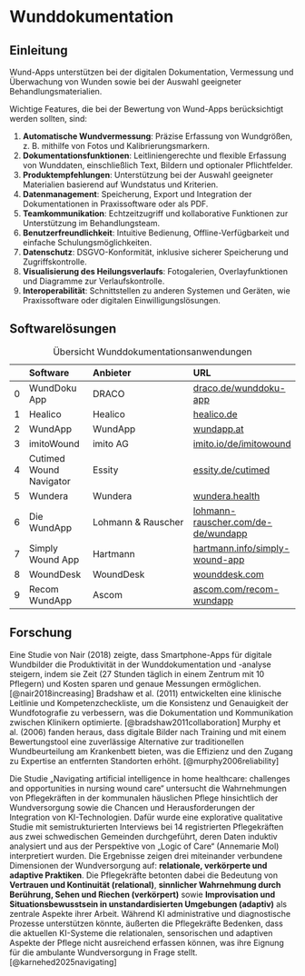 # Wunddokumentation

## Einleitung

Wund-Apps unterstützen bei der digitalen Dokumentation, Vermessung und Überwachung von Wunden sowie bei der Auswahl geeigneter Behandlungsmaterialien.

Wichtige Features, die bei der Bewertung von Wund-Apps berücksichtigt werden sollten, sind:  

1. **Automatische Wundvermessung**: Präzise Erfassung von Wundgrößen, z. B. mithilfe von Fotos und Kalibrierungsmarkern.  
2. **Dokumentationsfunktionen**: Leitliniengerechte und flexible Erfassung von Wunddaten, einschließlich Text, Bildern und optionaler Pflichtfelder.  
3. **Produktempfehlungen**: Unterstützung bei der Auswahl geeigneter Materialien basierend auf Wundstatus und Kriterien.  
4. **Datenmanagement**: Speicherung, Export und Integration der Dokumentationen in Praxissoftware oder als PDF.  
5. **Teamkommunikation**: Echtzeitzugriff und kollaborative Funktionen zur Unterstützung im Behandlungsteam.  
6. **Benutzerfreundlichkeit**: Intuitive Bedienung, Offline-Verfügbarkeit und einfache Schulungsmöglichkeiten.  
7. **Datenschutz**: DSGVO-Konformität, inklusive sicherer Speicherung und Zugriffskontrolle.  
8. **Visualisierung des Heilungsverlaufs**: Fotogalerien, Overlayfunktionen und Diagramme zur Verlaufskontrolle.  
9. **Interoperabilität**: Schnittstellen zu anderen Systemen und Geräten, wie Praxissoftware oder digitalen Einwilligungslösungen.  

## Softwarelösungen

|    | Software         | Anbieter                          | URL                |
|---:|:-----------------|:----------------------------------|:-------------------|
|  0 | WundDoku App     | DRACO                             | [draco.de/wunddoku-app](https://www.draco.de/wunddoku-app/) |
|  1 | Healico          | Healico                           | [healico.de](https://www.healico.de/) |
|  2 | WundApp          | WundApp                           | [wundapp.at](https://wundapp.at/) |
|  3 | imitoWound       | imito AG                          | [imito.io/de/imitowound](https://imito.io/de/imitowound) |
|  4 | Cutimed Wound Navigator | Essity | [essity.de/cutimed](https://medical.essity.de/therapieloesungen/cutimed/cutimed-wound-navigator-app.html) |
|  5 | Wundera          | Wundera                           | [wundera.health](https://www.wundera.health/) |
|  6 | Die WundApp      | Lohmann & Rauscher                | [lohmann-rauscher.com/de-de/wundapp](https://www.lohmann-rauscher.com/de-de/service/lr-apps/die-wundapp/) |
|  7 | Simply Wound App | Hartmann                          | [hartmann.info/simply-wound-app](https://www.hartmann.info/de-de/kundenloesungen/digitale-loesungen/simply-wound-app) |
|  8 | WoundDesk        | WoundDesk                         | [wounddesk.com](https://wounddesk.com/) |
|  9 | Recom WundApp    | Ascom                             | [ascom.com/recom-wundapp](https://www.ascom.com/de/uber-uns/vorteile-von-ascom/ecosystem-myco--friends/myco--friends-app-partner/recom-wundapp/) |

: Übersicht Wunddokumentationsanwendungen

## Forschung

Eine Studie von Nair (2018) zeigte, dass Smartphone-Apps für digitale Wundbilder die Produktivität in der Wunddokumentation und -analyse steigern, indem sie Zeit (27 Stunden täglich in einem Zentrum mit 10 Pflegern) und Kosten sparen und genaue Messungen ermöglichen. [@nair2018increasing] Bradshaw et al. (2011) entwickelten eine klinische Leitlinie und Kompetenzcheckliste, um die Konsistenz und Genauigkeit der Wundfotografie zu verbessern, was die Dokumentation und Kommunikation zwischen Klinikern optimierte. [@bradshaw2011collaboration] Murphy et al. (2006) fanden heraus, dass digitale Bilder nach Training und mit einem Bewertungstool eine zuverlässige Alternative zur traditionellen Wundbeurteilung am Krankenbett bieten, was die Effizienz und den Zugang zu Expertise an entfernten Standorten erhöht. [@murphy2006reliability]

Die Studie „Navigating artificial intelligence in home healthcare: challenges and opportunities in nursing wound care“ untersucht die Wahrnehmungen von Pflegekräften in der kommunalen häuslichen Pflege hinsichtlich der Wundversorgung sowie die Chancen und Herausforderungen der Integration von KI-Technologien. Dafür wurde eine explorative qualitative Studie mit semistrukturierten Interviews bei 14 registrierten Pflegekräften aus zwei schwedischen Gemeinden durchgeführt, deren Daten induktiv analysiert und aus der Perspektive von „Logic of Care“ (Annemarie Mol) interpretiert wurden. Die Ergebnisse zeigen drei miteinander verbundene Dimensionen der Wundversorgung auf: **relationale, verkörperte und adaptive Praktiken**. Die Pflegekräfte betonten dabei die Bedeutung von **Vertrauen und Kontinuität (relational)**, **sinnlicher Wahrnehmung durch Berührung, Sehen und Riechen (verkörpert)** sowie **Improvisation und Situationsbewusstsein in unstandardisierten Umgebungen (adaptiv)** als zentrale Aspekte ihrer Arbeit. Während KI administrative und diagnostische Prozesse unterstützen könnte, äußerten die Pflegekräfte Bedenken, dass die aktuellen KI-Systeme die relationalen, sensorischen und adaptiven Aspekte der Pflege nicht ausreichend erfassen können, was ihre Eignung für die ambulante Wundversorgung in Frage stellt. [@karnehed2025navigating]
